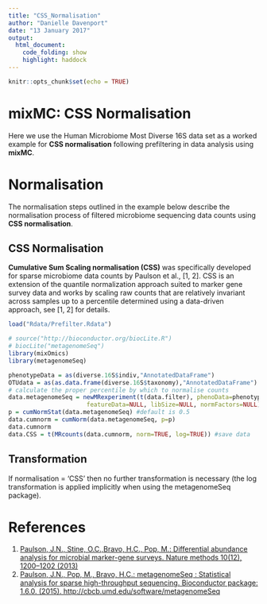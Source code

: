 ```yaml
---
title: "CSS_Normalisation"
author: "Danielle Davenport"
date: "13 January 2017"
output:
  html_document:
    code_folding: show
    highlight: haddock
---
```


```r
knitr::opts_chunk$set(echo = TRUE)
```
# mixMC: CSS Normalisation 

Here we use the Human Microbiome Most Diverse 16S data set as a worked example for **CSS normalisation** following prefiltering in data analysis using **mixMC**.

# Normalisation 
The normalisation steps outlined in the example below describe the normalisation process of filtered microbiome sequencing data counts using **CSS normalisation**. 

## CSS Normalisation 

**Cumulative Sum Scaling normalisation (CSS)** was specifically developed for sparse microbiome data counts by Paulson et al., [1, 2]. CSS is an extension of the quantile normalization approach suited to marker gene survey data and works by scaling raw counts that are relatively invariant across samples up to a percentile determined using a data-driven approach, see [1, 2] for details. 
```r
load("Rdata/Prefilter.Rdata")
```


```r
# source("http://bioconductor.org/biocLite.R")
# biocLite("metagenomeSeq")
library(mixOmics)
library(metagenomeSeq)

phenotypeData = as(diverse.16S$indiv,"AnnotatedDataFrame")
OTUdata = as(as.data.frame(diverse.16S$taxonomy),"AnnotatedDataFrame")
# calculate the proper percentile by which to normalise counts
data.metagenomeSeq = newMRexperiment(t(data.filter), phenoData=phenotypeData, 
                      featureData=NULL, libSize=NULL, normFactors=NULL) #using filtered data 
p = cumNormStat(data.metagenomeSeq) #default is 0.5
data.cumnorm = cumNorm(data.metagenomeSeq, p=p)
data.cumnorm
data.CSS = t(MRcounts(data.cumnorm, norm=TRUE, log=TRUE)) #save data 
```

## Transformation 
If normalisation = 'CSS' then no further transformation is necessary (the log transformation is applied implicitly when using the metagenomeSeq package).

# References

1. [Paulson, J.N., Stine, O.C.,Bravo, H.C., Pop, M.: Differential abundance analysis for microbial marker-gene surveys. Nature methods 10(12), 1200–1202 (2013)](https://scholar.google.com/scholar_url?url=http://www.ncbi.nlm.nih.gov/pmc/articles/PMC4010126/&hl=en&sa=T&oi=gsb-gga&ct=res&cd=0&ei=mJI7WMPtOIahjAHSwYSoAw&scisig=AAGBfm1fyLHA-6ERYM0zWC3IG5LnXL78HA)
2. [Paulson, J.N., Pop, M., Bravo, H.C.: metagenomeSeq : Statistical analysis for sparse high-throughput sequencing. Bioconductor package: 1.6.0. (2015). http://cbcb.umd.edu/software/metagenomeSeq](https://scholar.google.com/scholar_url?url=http://bioconductor.jp/packages/3.0/bioc/vignettes/metagenomeSeq/inst/doc/metagenomeSeq.pdf&hl=en&sa=T&oi=gsb-gga&ct=res&cd=0&ei=Z5I7WNP-F4K_jAHDyIawCQ&scisig=AAGBfm0OogJCyrTPj60IdHKQwRzwffz_OA)